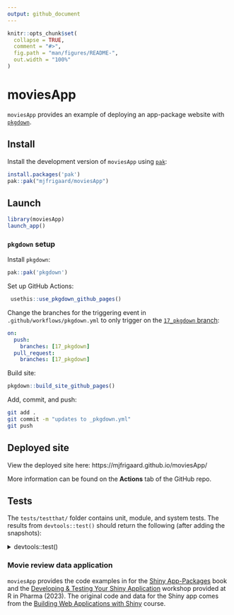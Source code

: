 ```yaml
---
output: github_document
---
```


<!-- README.md is generated from README.Rmd. Please edit that file -->

```r
knitr::opts_chunk$set(
  collapse = TRUE,
  comment = "#>",
  fig.path = "man/figures/README-",
  out.width = "100%"
)
```

# moviesApp 

<!-- badges: start -->
<!-- badges: end -->

`moviesApp` provides an example of deploying an app-package website with [`pkgdown`](https://pkgdown.r-lib.org/).

## Install

Install the development version of `moviesApp` using [`pak`](https://pak.r-lib.org/):

``` r
install.packages('pak')
pak::pak("mjfrigaard/moviesApp")
```

## Launch

``` r
library(moviesApp)
launch_app()
```

### `pkgdown` setup

Install `pkgdown`:

``` r
pak::pak('pkgdown')
```

Set up GitHub Actions:

``` r
 usethis::use_pkgdown_github_pages()
```

Change the branches for the triggering event in `.github/workflows/pkgdown.yml` to only trigger on the [`17_pkgdown` branch](https://github.com/mjfrigaard/moviesApp/tree/17_pkgdown):

``` yml
on:
  push:
    branches: [17_pkgdown]
  pull_request:
    branches: [17_pkgdown]
```

Build site:

``` r
pkgdown::build_site_github_pages()
```

Add, commit, and push: 

``` bash
git add .
git commit -m "updates to _pkgdown.yml"
git push
```


## Deployed site

View the deployed site here: https://mjfrigaard.github.io/moviesApp/

More information can be found on the **Actions** tab of the GitHub repo.

## Tests

The `tests/testthat/` folder contains unit, module, and system tests. The results from `devtools::test()` should return the following (after adding the snapshots):

<details closed>
  <summary>devtools::test()</summary>
    <pre>
ℹ Testing moviesApp
Loading required package: shiny
✔ | F W  S  OK | Context
✔ |          2 | app-feature-01 [14.9s]                                                    
⠏ |          0 | mod_scatter_display                                                       
INFO [2024-05-30 06:46:02] [ START display = selected_vars initial values]

INFO [2024-05-30 06:46:02] [ END display = selected_vars initial values]

INFO [2024-05-30 06:46:02] [ START display = scatterplot[['alt']] = 'Plot object']
⠙ |          2 | mod_scatter_display                                                       
INFO [2024-05-30 06:46:03] [ END display = scatterplot[['alt']] = 'Plot object']

INFO [2024-05-30 06:46:03] [ START display = inputs() creates ggplot2 object]

INFO [2024-05-30 06:46:03] [ END display = inputs() creates ggplot2 object]
✔ |          3 | mod_scatter_display
⠏ |          0 | mod_var_input                                                             
INFO [2024-05-30 06:46:03] [ START var_inputs = initial returned()]

INFO [2024-05-30 06:46:03] [ END var_inputs = initial returned()]

INFO [2024-05-30 06:46:03] [ START var_inputs = updated returned()]

INFO [2024-05-30 06:46:03] [ END var_inputs = updated returned()]
✔ |          2 | mod_var_input
⠏ |          0 | scatter_plot                                                              
INFO [2024-05-30 06:46:03] [ START fixture = tidy_ggp2_movies.rds]

INFO [2024-05-30 06:46:03] [ START fixture = tidy_ggp2_movies.rds]

INFO [2024-05-30 06:46:03] [ START data = movies.rda]

INFO [2024-05-30 06:46:03] [ END data = movies.rda]
✔ |          2 | scatter_plot
✔ |          1 | shinytest2 [8.4s]                                                         

══ Results ══════════════════════════════════════════════════════════════════
Duration: 24.1 s

[ FAIL 0 | WARN 0 | SKIP 0 | PASS 10 ]
    </pre>

</details>

### Movie review data application

`moviesApp` provides the code examples in for the [Shiny App-Packages](https://mjfrigaard.github.io/shinyap/) book and the [Developing & Testing Your Shiny Application](https://mjfrigaard.github.io/dev-test-shiny/) workshop provided at R in Pharma (2023). The original code and data for the Shiny app comes from the [Building Web Applications with Shiny](https://rstudio-education.github.io/shiny-course/) course.
